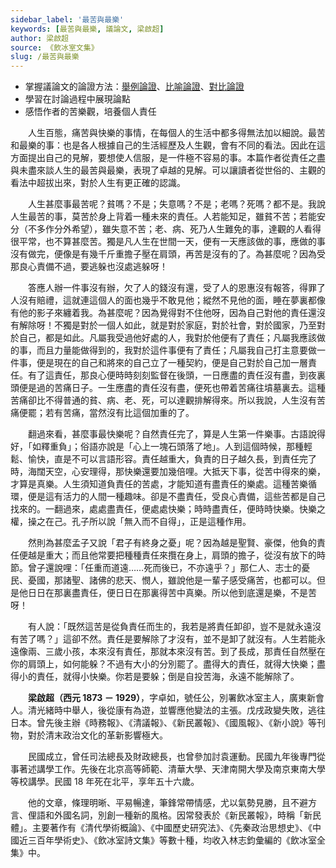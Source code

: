 ```yaml
---
sidebar_label: '最苦與最樂'
keywords: [最苦與最樂, 議論文, 梁啟超]
author: 梁啟超
source: 《飲冰室文集》
slug: /最苦與最樂
---
```


<YouWillLearn>

- 掌握議論文的論證方法：[舉例論證](/cheatsheet#論證手法-舉例)、[比喻論證](/cheatsheet#論證手法-比喻)、[對比論證](/cheatsheet#論證手法-對比)
- 學習在討論過程中展現論點
- 感悟作者的苦樂觀，培養個人責任

</YouWillLearn>

<Intro>

　　人生百態，痛苦與快樂的事情，在每個人的生活中都多得無法加以細說。最苦和最樂的事：也是各人根據自己的生活經歷及人生觀，會有不同的看法。因此在這方面提出自己的見解，要想使人信服，是一件極不容易的事。本篇作者從責任之盡與未盡來談人生的最苦與最樂，表現了卓越的見解。可以讓讀者從世俗的、主觀的看法中超拔出來，對於人生有更正確的認識。

</Intro>

<MainText>

<div className="main prose" data-paragraph="true">

　　人生甚麼事最苦呢？貧嗎？不是；失意嗎？不是；老嗎？死嗎？都不是。我說人生最苦的事，莫苦於身上背着一種未來的責任。人若能知足，雖貧不苦；若能安分（不多作分外希望），雖失意不苦；老、病、死乃人生難免的事，達觀的人看得很平常，也不算甚麼苦。獨是凡人生在世間一天，便有一天應該做的事，應做的事沒有做完，便像是有幾千斤重擔子壓在肩頭，再苦是沒有的了。為甚麼呢？因為受那良心責備不過，要逃躲也沒處逃躲呀！

　　答應人辦一件事沒有辦，欠了人的錢沒有還，受了人的恩惠沒有報答，得罪了人沒有賠禮，這就連這個人的面也幾乎不敢見他；縱然不見他的面，睡在夢裏都像有他的影子來纏着我。為甚麼呢？因為覺得對不住他呀，因為自己對他的責任還沒有解除呀！不獨是對於一個人如此，就是對於家庭，對於社會，對於國家，乃至對於自己，都是如此。凡屬我受過他好處的人，我對於他便有了責任；凡屬我應該做的事，而且力量能做得到的，我對於這件事便有了責任；凡屬我自己打主意要做一件事，便是現在的自己和將來的自己立了一種契約，便是自己對於自己加一層責任。有了這責任，那良心便時時刻刻監督在後頭，一日應盡的責任沒有盡，到夜裏頭便是過的苦痛日子。一生應盡的責任沒有盡，便死也帶着苦痛往墳墓裏去。這種苦痛卻比不得普通的貧、病、老、死，可以達觀排解得來。所以我說，人生沒有苦痛便罷；若有苦痛，當然沒有比這個加重的了。

　　翻過來看，甚麼事最快樂呢？自然責任完了，算是人生第一件樂事。古語說得好，「如釋重負」；俗語亦說是「心上一塊石頭落了地」。人到這個時候，那種輕鬆、愉快，直是不可以言語形容。責任越重大，負責的日子越久長，到責任完了時，海闊天空，心安理得，那快樂還要加幾倍哩。大抵天下事，從苦中得來的樂，才算是真樂。人生須知道負責任的苦處，才能知道有盡責任的樂處。這種苦樂循環，便是這有活力的人間一種趣味。卻是不盡責任，受良心責備，這些苦都是自己找來的。一翻過來，處處盡責任，便處處快樂；時時盡責任，便時時快樂。快樂之權，操之在己。孔子所以說「無入而不自得」，正是這種作用。

　　然則為甚麼孟子又說「君子有終身之憂」呢？因為越是聖賢、豪傑，他負的責任便越是重大；而且他常要把種種責任來攬在身上，肩頭的擔子，從沒有放下的時節。曾子還說哩：「任重而道遠……死而後已，不亦遠乎？」那仁人、志士的憂民、憂國，那諸聖、諸佛的悲天、憫人，雖說他是一輩子感受痛苦，也都可以。但是他日日在那裏盡責任，便日日在那裏得苦中真樂。所以他到底還是樂，不是苦呀！

　　有人說：「既然這苦是從負責任而生的，我若是將責任卸卻，豈不是就永遠沒有苦了嗎？」這卻不然。責任是要解除了才沒有，並不是卸了就沒有。人生若能永遠像兩、三歲小孩，本來沒有責任，那就本來沒有苦。到了長成，那責任自然壓在你的肩頭上，如何能躲？不過有大小的分別罷了。盡得大的責任，就得大快樂；盡得小的責任，就得小快樂。你若是要躲；倒是自投苦海，永遠不能解除了。

</div>

</MainText>

<Biography>

　　**梁啟超（西元 1873 － 1929）**，字卓如，號任公，別署飲冰室主人，廣東新會人。清光緒時中舉人，後從康有為遊，並響應他變法的主張。戊戌政變失敗，逃往日本。曾先後主辦《時務報》、《清議報》、《新民叢報》、《國風報》、《新小說》等刊物，對於清末政治文化的革新影響極大。

　　民國成立，曾任司法總長及財政總長，也曾參加討袁運動。民國九年後專門從事著述講學工作。先後在北京高等師範、清華大學、天津南開大學及南京東南大學等校講學。民國 18 年死在北平，享年五十六歲。

　　他的文章，條理明晰、平易暢達，筆鋒常帶情感，尤以氣勢見勝，且不避方言、俚語和外國名詞，別創一種新的風格。因常發表於《新民叢報》，時稱「新民體」。主要著作有《清代學術概論》、《中國歷史研究法》、《先秦政治思想史》、《中國近三百年學術史》、《飲冰室詩文集》等數十種，均收入林志鈞彙編的《飲冰室全集》中。

</Biography>